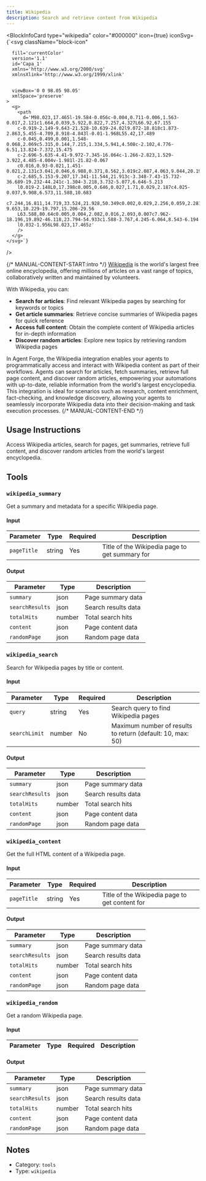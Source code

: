 ```yaml
---
title: Wikipedia
description: Search and retrieve content from Wikipedia
---
```



<BlockInfoCard 
  type="wikipedia"
  color="#000000"
  icon={true}
  iconSvg={`<svg className="block-icon"
      
      fill='currentColor'
      version='1.1'
      id='Capa_1'
      xmlns='http://www.w3.org/2000/svg'
      xmlnsXlink='http://www.w3.org/1999/xlink'
      
      
      viewBox='0 0 98.05 98.05'
      xmlSpace='preserve'
    >
      <g>
        <path
          d='M98.023,17.465l-19.584-0.056c-0.004,0.711-0.006,1.563-0.017,2.121c1.664,0.039,5.922,0.822,7.257,4.327L66.92,67.155
		c-0.919-2.149-9.643-21.528-10.639-24.02l9.072-18.818c1.873-2.863,5.455-4.709,8.918-4.843l-0.01-1.968L55.42,17.489
		c-0.045,0.499,0.001,1.548-0.068,2.069c5.315,0.144,7.215,1.334,5.941,4.508c-2.102,4.776-6.51,13.824-7.372,15.475
		c-2.696-5.635-4.41-9.972-7.345-16.064c-1.266-2.823,1.529-3.922,4.485-4.004v-1.981l-21.82-0.067
		c0.016,0.93-0.021,1.451-0.021,2.131c3.041,0.046,6.988,0.371,8.562,3.019c2.087,4.063,9.044,20.194,11.149,24.514
		c-2.685,5.153-9.207,17.341-11.544,21.913c-3.348-7.43-15.732-36.689-19.232-44.241c-1.304-3.218,3.732-5.077,6.646-5.213
		l0.019-2.148L0,17.398c0.005,0.646,0.027,1.71,0.029,2.187c4.025-0.037,9.908,6.573,11.588,10.683
		c7.244,16.811,14.719,33.524,21.928,50.349c0.002,0.029,2.256,0.059,2.281,0.008c4.717-9.653,10.229-19.797,15.206-29.56
		L63.588,80.64c0.005,0.004,2.082,0.016,2.093,0.007c7.962-18.196,19.892-46.118,23.794-54.933c1.588-3.767,4.245-6.064,8.543-6.194
		l0.032-1.956L98.023,17.465z'
        />
      </g>
    </svg>`}
/>

{/* MANUAL-CONTENT-START:intro */}
[Wikipedia](https://www.wikipedia.org/) is the world's largest free online encyclopedia, offering millions of articles on a vast range of topics, collaboratively written and maintained by volunteers.

With Wikipedia, you can:

- **Search for articles**: Find relevant Wikipedia pages by searching for keywords or topics
- **Get article summaries**: Retrieve concise summaries of Wikipedia pages for quick reference
- **Access full content**: Obtain the complete content of Wikipedia articles for in-depth information
- **Discover random articles**: Explore new topics by retrieving random Wikipedia pages

In Agent Forge, the Wikipedia integration enables your agents to programmatically access and interact with Wikipedia content as part of their workflows. Agents can search for articles, fetch summaries, retrieve full page content, and discover random articles, empowering your automations with up-to-date, reliable information from the world's largest encyclopedia. This integration is ideal for scenarios such as research, content enrichment, fact-checking, and knowledge discovery, allowing your agents to seamlessly incorporate Wikipedia data into their decision-making and task execution processes.
{/* MANUAL-CONTENT-END */}


## Usage Instructions

Access Wikipedia articles, search for pages, get summaries, retrieve full content, and discover random articles from the world's largest encyclopedia.



## Tools

### `wikipedia_summary`

Get a summary and metadata for a specific Wikipedia page.

#### Input

| Parameter | Type | Required | Description |
| --------- | ---- | -------- | ----------- |
| `pageTitle` | string | Yes | Title of the Wikipedia page to get summary for |

#### Output

| Parameter | Type | Description |
| --------- | ---- | ----------- |
| `summary` | json | Page summary data |
| `searchResults` | json | Search results data |
| `totalHits` | number | Total search hits |
| `content` | json | Page content data |
| `randomPage` | json | Random page data |

### `wikipedia_search`

Search for Wikipedia pages by title or content.

#### Input

| Parameter | Type | Required | Description |
| --------- | ---- | -------- | ----------- |
| `query` | string | Yes | Search query to find Wikipedia pages |
| `searchLimit` | number | No | Maximum number of results to return \(default: 10, max: 50\) |

#### Output

| Parameter | Type | Description |
| --------- | ---- | ----------- |
| `summary` | json | Page summary data |
| `searchResults` | json | Search results data |
| `totalHits` | number | Total search hits |
| `content` | json | Page content data |
| `randomPage` | json | Random page data |

### `wikipedia_content`

Get the full HTML content of a Wikipedia page.

#### Input

| Parameter | Type | Required | Description |
| --------- | ---- | -------- | ----------- |
| `pageTitle` | string | Yes | Title of the Wikipedia page to get content for |

#### Output

| Parameter | Type | Description |
| --------- | ---- | ----------- |
| `summary` | json | Page summary data |
| `searchResults` | json | Search results data |
| `totalHits` | number | Total search hits |
| `content` | json | Page content data |
| `randomPage` | json | Random page data |

### `wikipedia_random`

Get a random Wikipedia page.

#### Input

| Parameter | Type | Required | Description |
| --------- | ---- | -------- | ----------- |

#### Output

| Parameter | Type | Description |
| --------- | ---- | ----------- |
| `summary` | json | Page summary data |
| `searchResults` | json | Search results data |
| `totalHits` | number | Total search hits |
| `content` | json | Page content data |
| `randomPage` | json | Random page data |



## Notes

- Category: `tools`
- Type: `wikipedia`
